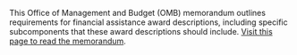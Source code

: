 This Office of Management and Budget (OMB) memorandum outlines
requirements for financial assistance award descriptions, including
specific subcomponents that these award descriptions should include.
<a target="_blank" rel="noopener noreferrer" href="https://www.whitehouse.gov/wp-content/uploads/2021/03/M_21_20.pdf">Visit this page to read the memorandum</a>.